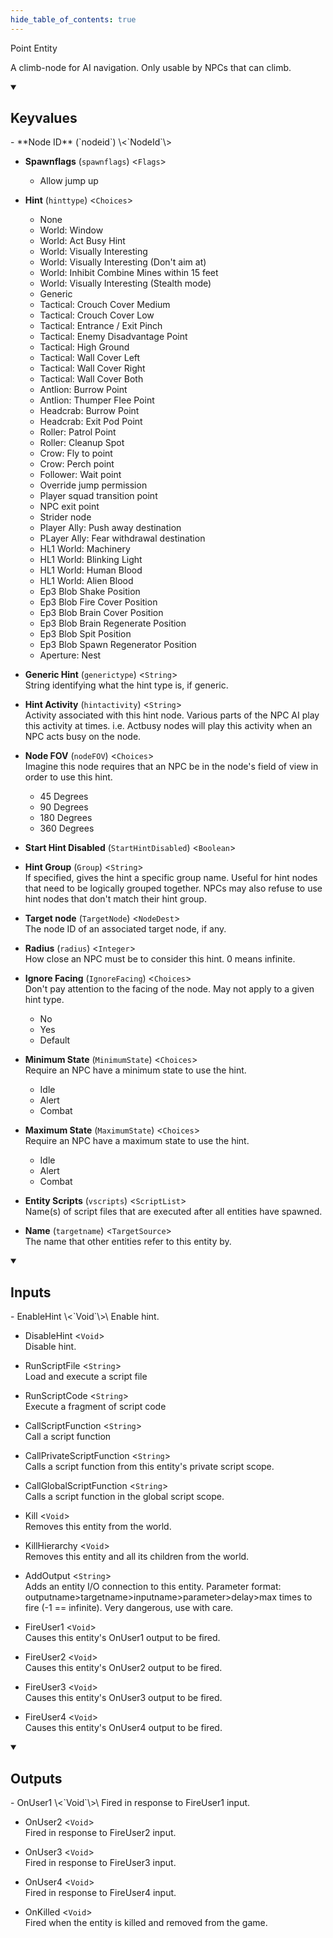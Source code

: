 ```yaml
---
hide_table_of_contents: true
---
```


<!---
!!!!!!
THIS PAGE IS AUTOGENERATED FROM GAME FGD DEFINITIONS!
DO NOT EDIT MANUALLY!
!!!!!!

In order to make edits, you can make an annotation file in /fgd_dump_overrides
-->


Point Entity

A climb-node for AI navigation. Only usable by NPCs that can climb.

<details open>
<summary><h2>Keyvalues</h2></summary>
- **Node ID** (`nodeid`) \<`NodeId`\>

- **Spawnflags** (`spawnflags`) \<`Flags`\>
  - Allow jump up


- **Hint** (`hinttype`) \<`Choices`\>
  - None
  - World: Window
  - World: Act Busy Hint
  - World: Visually Interesting
  - World: Visually Interesting (Don't aim at)
  - World: Inhibit Combine Mines within 15 feet
  - World: Visually Interesting (Stealth mode)
  - Generic
  - Tactical: Crouch Cover Medium
  - Tactical: Crouch Cover Low
  - Tactical: Entrance / Exit Pinch
  - Tactical: Enemy Disadvantage Point
  - Tactical: High Ground
  - Tactical: Wall Cover Left
  - Tactical: Wall Cover Right
  - Tactical: Wall Cover Both
  - Antlion: Burrow Point
  - Antlion: Thumper Flee Point
  - Headcrab: Burrow Point
  - Headcrab: Exit Pod Point
  - Roller: Patrol Point
  - Roller: Cleanup Spot
  - Crow: Fly to point
  - Crow: Perch point
  - Follower: Wait point
  - Override jump permission
  - Player squad transition point
  - NPC exit point
  - Strider node
  - Player Ally: Push away destination
  - PLayer Ally: Fear withdrawal destination
  - HL1 World: Machinery
  - HL1 World: Blinking Light
  - HL1 World: Human Blood
  - HL1 World: Alien Blood
  - Ep3 Blob Shake Position
  - Ep3 Blob Fire Cover Position
  - Ep3 Blob Brain Cover Position
  - Ep3 Blob Brain Regenerate Position
  - Ep3 Blob Spit Position
  - Ep3 Blob Spawn Regenerator Position
  - Aperture: Nest


- **Generic Hint** (`generictype`) \<`String`\>\
String identifying what the hint type is, if generic.

- **Hint Activity** (`hintactivity`) \<`String`\>\
Activity associated with this hint node. Various parts of the NPC AI play this activity at times. i.e. Actbusy nodes will play this activity when an NPC acts busy on the node.

- **Node FOV** (`nodeFOV`) \<`Choices`\>\
Imagine this node requires that an NPC be in the node's field of view in order to use this hint.
  - 45 Degrees
  - 90 Degrees
  - 180 Degrees
  - 360 Degrees


- **Start Hint Disabled** (`StartHintDisabled`) \<`Boolean`\>

- **Hint Group** (`Group`) \<`String`\>\
If specified, gives the hint a specific group name.  Useful for hint nodes that need to be logically grouped together. NPCs may also refuse to use hint nodes that don't match their hint group.

- **Target node** (`TargetNode`) \<`NodeDest`\>\
The node ID of an associated target node, if any.

- **Radius** (`radius`) \<`Integer`\>\
How close an NPC must be to consider this hint. 0 means infinite.

- **Ignore Facing** (`IgnoreFacing`) \<`Choices`\>\
Don't pay attention to the facing of the node. May not apply to a given hint type.
  - No
  - Yes
  - Default


- **Minimum State** (`MinimumState`) \<`Choices`\>\
Require an NPC have a minimum state to use the hint.
  - Idle
  - Alert
  - Combat


- **Maximum State** (`MaximumState`) \<`Choices`\>\
Require an NPC have a maximum state to use the hint.
  - Idle
  - Alert
  - Combat


- **Entity Scripts** (`vscripts`) \<`ScriptList`\>\
Name(s) of script files that are executed after all entities have spawned.

- **Name** (`targetname`) \<`TargetSource`\>\
The name that other entities refer to this entity by.


 </details>
<details open>
<summary><h2>Inputs</h2></summary>
- EnableHint \<`Void`\>\
Enable hint.

- DisableHint \<`Void`\>\
Disable hint.

- RunScriptFile \<`String`\>\
Load and execute a script file

- RunScriptCode \<`String`\>\
Execute a fragment of script code

- CallScriptFunction \<`String`\>\
Call a script function

- CallPrivateScriptFunction \<`String`\>\
Calls a script function from this entity's private script scope.

- CallGlobalScriptFunction \<`String`\>\
Calls a script function in the global script scope.

- Kill \<`Void`\>\
Removes this entity from the world.

- KillHierarchy \<`Void`\>\
Removes this entity and all its children from the world.

- AddOutput \<`String`\>\
Adds an entity I/O connection to this entity. Parameter format: outputname&gt;targetname>inputname&gt;parameter&gt;delay&gt;max times to fire (-1 == infinite). Very dangerous, use with care.

- FireUser1 \<`Void`\>\
Causes this entity's OnUser1 output to be fired.

- FireUser2 \<`Void`\>\
Causes this entity's OnUser2 output to be fired.

- FireUser3 \<`Void`\>\
Causes this entity's OnUser3 output to be fired.

- FireUser4 \<`Void`\>\
Causes this entity's OnUser4 output to be fired.


 </details>
<details open>
<summary><h2>Outputs</h2></summary>
- OnUser1 \<`Void`\>\
Fired in response to FireUser1 input.

- OnUser2 \<`Void`\>\
Fired in response to FireUser2 input.

- OnUser3 \<`Void`\>\
Fired in response to FireUser3 input.

- OnUser4 \<`Void`\>\
Fired in response to FireUser4 input.

- OnKilled \<`Void`\>\
Fired when the entity is killed and removed from the game.


 </details>